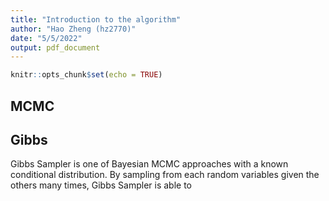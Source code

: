 ```yaml
---
title: "Introduction to the algorithm"
author: "Hao Zheng (hz2770)"
date: "5/5/2022"
output: pdf_document
---
```


```r
knitr::opts_chunk$set(echo = TRUE)
```

## MCMC


## Gibbs
Gibbs Sampler is one of Bayesian MCMC approaches with a known conditional distribution. By sampling from each random variables given the others many times, Gibbs Sampler is able to 